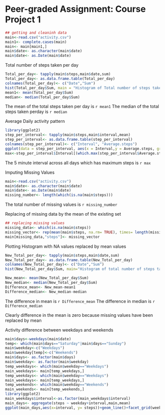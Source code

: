 Peer-graded Assignment: Course Project 1
============================================
```{r echo=FALSE}
## getting and cleaninh data
main<-read.csv("activity.csv")
main1<- complete.cases(main)
main<- main[main1,]
main$date<- as.character(main$date)
main$date<- as.Date(main$date)
```

Total number of steps taken per day 
```{r}
Total_per_day<- tapply(main$steps,main$date,sum)
Total_per_day<- as.data.frame.table(Total_per_day)
colnames(Total_per_day)<- c("Date","Sum")
hist(Total_per_day$Sum, main = "Histogram of Total number of steps taken per day")
mean1<- mean(Total_per_day$Sum)
median<- median(Total_per_day$Sum)
```

The mean of the total steps taken per day is `r mean1`
The median of the total steps taken perday is `r median`


Average Daily activity pattern 

```{r}
library(ggplot2)
step_per_interval<- tapply(main$steps,main$interval,mean)
step_per_interval<- as.data.frame.table(step_per_interval)
colnames(step_per_interval)<- c("Interval", "Average.steps")
ggplot(data = step_per_interval, aes(x = Interval,y = Average.steps, group=1))+geom_line()
max<-step_per_interval$Interval[(which.max(step_per_interval$Average.steps))]

```
The 5 minute interval across all days which has maximum steps is `r max`

Imputing Missing Values

```{r}
main<-read.csv("activity.csv")
main$date<- as.character(main$date)
main$date<- as.Date(main$date)
missing_number<- length(which(is.na(main$steps)))
```
The total number of missing values is `r missing_number`

Replacing of missing data by the mean of the existing set
```{r}
## replacing missing values
missing_data<- which(is.na(main$steps))
missing_vector<- rep(mean(main$steps, na.rm= TRUE), times= length(missing_data))
main[missing_data,"steps"]<- missing_vector
```
Plotting Histogram with NA values replaced by mean values

```{r}
New_Total_per_day<- tapply(main$steps,main$date,sum)
New_Total_per_day<- as.data.frame.table(New_Total_per_day)
colnames(New_Total_per_day)<- c("Date","Sum")
hist(New_Total_per_day$Sum, main="Histogram of total number of steps taken", xlab = "Total number of steps", ylab = "Frequency" )
```

```{r}
New_mean<- mean(New_Total_per_day$Sum)
New_median<- median(New_Total_per_day$Sum)
Difference_mean<- New_mean-mean1
Difference_median<- New_median-median
```
The difference in mean is `r Difference_mean`
The difference in median is `r Difference_median`

Clearly difference in the mean is zero because missing values have been replaced by mean

Activity difference between weekdays and weekends

```{r}
main$days<-weekdays(main$date)
temp<- which(main$days=="Saturday"|main$days=="Sunday")
main$weekday<-c("Weekdays")
main$weekday[temp]<-c("Weekends")
main$days<- as.factor(main$days)
main$weekday<- as.factor(main$weekday)
temp_weekdays<- which(main$weekday=="Weekdays")
main_weekdays<- main[temp_weekdays,]
temp_weekdays<- which(main$weekday=="Weekdays")
main_weekdays<- main[temp_weekdays,]
temp_weekends<- which(main$weekday=="Weekends")
main_weekends<- main[temp_weekends,]
library(ggplot2)
main_weekdays$interval<-as.factor(main_weekdays$interval)
main_days<- aggregate(steps ~ weekday+interval,main,mean)
ggplot(main_days,aes(x=interval, y= steps))+geom_line()+facet_grid(weekday~.)
```

